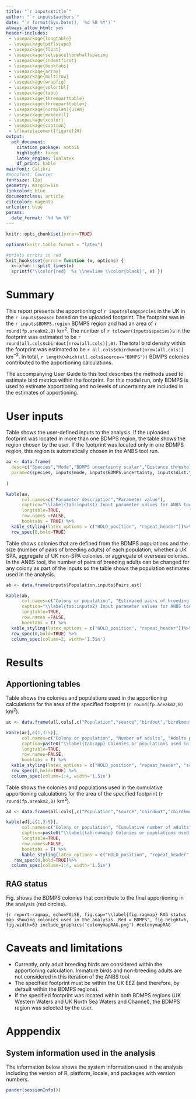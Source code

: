 ```yaml
---
title: "`r inputs$title`"
author: "`r inputs$authors`"
date: "`r format(Sys.Date(), '%d %B %Y')`"
always_allow_html: yes
header-includes: 
 - \usepackage{longtable}
 - \usepackage{pdflscape}
 - \usepackage{float}
 - \usepackage{setspace}\onehalfspacing
 - \usepackage{indentfirst}
 - \usepackage{booktabs}
 - \usepackage{array}
 - \usepackage{multirow}
 - \usepackage{wrapfig}
 - \usepackage{colortbl}
 - \usepackage{tabu}
 - \usepackage{threeparttable}
 - \usepackage{threeparttablex}
 - \usepackage[normalem]{ulem}
 - \usepackage{makecell}
 - \usepackage{xcolor}
 - \usepackage{caption}
 - \floatplacement{figure}{H} 
output:
  pdf_document:
    citation_package: natbib
    highlight: tango
    latex_engine: lualatex
    df_print: kable
mainfont: Calibri
#monofont: Courier
fontsize: 12pt
geometry: margin=1in
linkcolor: blue
documentclass: article
citecolor: magenta
urlcolor: blue
params:
  date_format: '%d %m %Y'
---
```


```r
knitr::opts_chunk$set(error=TRUE)

options(knitr.table.format = "latex")

#prints errors in red
knit_hooks$set(error= function (x, options) {
  x<-xfun:::split_lines(x)
  sprintf('\\color{red}  %s \\newline \\color{black}', x) })
```


<!-- Report for footprint model BDMPS-only colonies -->


# Summary

This report presents the apportioning of `r inputs$longspecies` in the UK in the `r inputs$season` based on the uploaded footprint. The footprint was in the `r inputs$BDMPS.region` BDMPS region and had an area of `r round(fp.areakm2,0)` km$^2$. The number of `r tolower(inputs$species)`s in the footprint was estimated to be `r round(all.cols$cbirdout[nrow(all.cols)],0)`. The total bird density within the footprint was estimated to be `r all.cols$cbirdkmout[nrow(all.cols)]` km$^{-2}$. In total, `r length(which(all.cols$source=="BDMPS"))` BDMPS colonies contributed to the apportioning calculations.

The accompanying User Guide to this tool describes the methods used to estimate bird metrics within the footprint. For this model run, only BDMPS is used to estimate apportioning and no levels of uncertainty are included in the estimates of apportioning. 


# User inputs

Table \ref{tab:inputs1} shows the user-defined inputs to the analysis. If the uploaded footprint was located in more than one BDMPS region, the table shows the region chosen by the user. If the footprint was located only in one BDMPS region, this region is automatically chosen in the ANBS tool run. 

```r

aa <- data.frame(
  desc=c("Species","Mode","BDMPS uncertainty scalar","Distance threshold (km)","Season","BDMPS Region"),
  param=c(species, inputs$mode, inputs$BDMPS.uncertainty, inputs$dist.thresh, inputs$season,inputs$BDMPS.region)
  
)

kable(aa, 
      col.names=c("Parameter description","Parameter value"),
      caption="\\label{tab:inputs1} Input parameter values for ANBS tool run", 
      longtable=TRUE, 
      row.names =FALSE, 
      booktabs = TRUE) %>%
  kable_styling(latex_options = c("HOLD_position", "repeat_header"))%>% 
  row_spec(0,bold=TRUE)

```




Table \ref{tab:inputs2} shows colonies that are defined from the BDMPS populations and the size (number of pairs of breeding adults) of each population, whether a UK SPA, aggregate of UK non-SPA colonies, or aggregate of overseas colonies. In the ANBS tool, the number of pairs of breeding adults can be changed for any colony as part of the inputs so the table shows the population estimates used in the analysis.

```r

ab <- data.frame(inputs$Population,inputs$Pairs.est)

kable(ab, 
      col.names=c("Colony or population", "Estimated pairs of breeding adults"),
      caption="\\label{tab:inputs2} Input parameter values for ANBS tool run", 
      longtable=TRUE, 
      row.names =FALSE, 
      booktabs = T) %>%
  kable_styling(latex_options = c("HOLD_position", "repeat_header"))%>% 
  row_spec(0,bold=TRUE) %>%
  column_spec(column=2, width='1.5in')
```


# Results

## Apportioning tables

Table \ref{tab:app} shows the colonies and populations used in the apportioning calculations for the area of the specified footprint (`r round(fp.areakm2,0)` km$^2$). 


```r

ac <- data.frame(all.cols[,c("Population","source","birdout","birdkmout","appout")])

kable(ac[,c(1,3:5)], 
      col.names=c("Colony or population", "Number of adults", "Adults per sq. km","Proportion of adults"),
      caption=paste0("\\label{tab:app} Colonies or populations used in the apportioning calculations, showing the number of adults, adults per sq. km, and proportion of adults from each BDMPS colony or population."), 
      longtable=TRUE, 
      row.names=FALSE,
      booktabs = T) %>%
  kable_styling(latex_options = c("HOLD_position", "repeat_header", "scale_down"))%>% 
  row_spec(0,bold=TRUE) %>%
  column_spec(column=1:4, width='1.5in')

```


Table \ref{tab:cumapp} shows the colonies and populations used in the cumulative apportioning calculations for the area of the specified footprint (`r round(fp.areakm2,0)` km$^2$). 

```r

ad <- data.frame(all.cols[,c("Population","source","cbirdout","cbirdkmout","cappout")])

kable(ad[,c(1,3:5)], 
      col.names=c("Colony or population", "Cumulative number of adults", "Cumulative adults per sq. km", "Cumulative proportion of adults"),
      caption=paste0("\\label{tab:cumapp} Colonies or populations used in the apportioning calculations, showing the cumulative number of adults, cumulative adults per sq. km, and cumulative proportion of adults from each BDMPS colony or population."), 
      longtable=TRUE, 
      row.names=FALSE,
      booktabs = T) %>%
      kable_styling(latex_options = c("HOLD_position", "repeat_header", "scale_down"))%>% 
   row_spec(0,bold=TRUE)%>%
  column_spec(column=1:4, width='1.5in')

```



## RAG status

Fig. \ref{fig:ragmap} shows the BDMPS colonies that contribute to the final apportioning in the analysis (red circles). 

```{r report-ragmap, echo=FALSE, fig.cap="\\label{fig:ragmap} RAG status map showing colonies used in the analysis. Red = BDMPS", fig.height=6, fig.width=6}
include_graphics('colonymapRAG.png')
#colonymapRAG
```


# Caveats and limitations

-   Currently, only adult breeding birds are considered within the apportioning calculation. Immature birds and non-breeding adults are not considered in this iteration of the ANBS tool.
-   The specified footprint must be within the UK EEZ (and therefore, by default within the BDMPS regions).
-   If the specified footprint was located within both BDMPS regions (UK Western Waters and UK North Sea Waters and Channel), the BDMPS region was selected by the user.


# Apppendix

## System information used in the analysis

The information below shows the system information used in the analysis including the version of R, platform, locale, and packages with version numbers.

```r
pander(sessionInfo())
```




